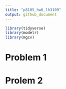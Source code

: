 ```yaml
---
title: "p8105_hw6_lh3109"
output: github_document
---
```


```r
library(tidyverse)
library(modelr)
library(mgcv)
```

# Problem 1




# Prolem 2




